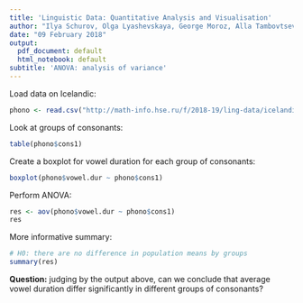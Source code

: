 ```yaml
---
title: 'Linguistic Data: Quantitative Analysis and Visualisation'
author: "Ilya Schurov, Olga Lyashevskaya, George Moroz, Alla Tambovtseva"
date: "09 February 2018"
output:
  pdf_document: default
  html_notebook: default
subtitle: 'ANOVA: analysis of variance'
---
```


Load data on Icelandic:

```r
phono <- read.csv("http://math-info.hse.ru/f/2018-19/ling-data/icelandic.csv")
```

Look at groups of consonants:

```r
table(phono$cons1)
```

Create a boxplot for vowel duration for each group of consonants:

```r
boxplot(phono$vowel.dur ~ phono$cons1) 
```

Perform ANOVA:

```r
res <- aov(phono$vowel.dur ~ phono$cons1)
res
```

More informative summary:

```r
# H0: there are no difference in population means by groups
summary(res)
```

**Question:** judging by the output above, can we conclude that average vowel duration differ significantly in different groups of consonants?
